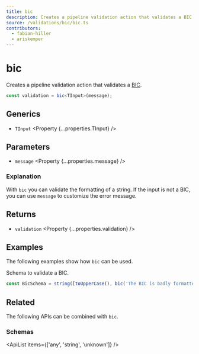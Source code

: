 ```yaml
---
title: bic
description: Creates a pipeline validation action that validates a BIC.
source: /validations/bic/bic.ts
contributors:
  - fabian-hiller
  - ariskemper
---
```



# bic

Creates a pipeline validation action that validates a [BIC](https://en.wikipedia.org/wiki/ISO_9362).

```ts
const validation = bic<TInput>(message);
```

## Generics

- `TInput` <Property {...properties.TInput} />

## Parameters

- `message` <Property {...properties.message} />

### Explanation

With `bic` you can validate the formatting of a string. If the input is not a BIC, you can use `message` to customize the error message.

## Returns

- `validation` <Property {...properties.validation} />

## Examples

The following examples show how `bic` can be used.

Schema to validate a BIC.

```ts
const BicSchema = string([toUpperCase(), bic('The BIC is badly formatted.')]);
```

## Related

The following APIs can be combined with `bic`.

### Schemas

<ApiList items={['any', 'string', 'unknown']} />
